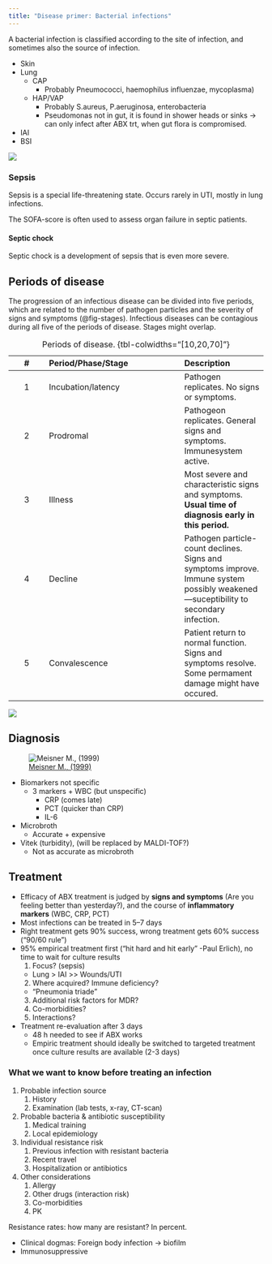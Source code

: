 ```yaml
---
title: "Disease primer: Bacterial infections"
---
```


A bacterial infection is classified according to the site of infection, and sometimes also the source of infection.

* Skin
* Lung
  * CAP
    * Probably Pneumococci, haemophilus influenzae, mycoplasma)
  * HAP/VAP
    * Probably S.aureus, P.aeruginosa, enterobacteria
    * Pseudomonas not in gut, it is found in shower heads or sinks -> can only infect after ABX trt, when gut flora is compromised.
* IAI
* BSI

![](images/overview-of-bacterial-infections.jpg){#fig-bacteria}

### Sepsis

Sepsis is a special life-threatening state.
Occurs rarely in UTI, mostly in lung infections.

The SOFA-score is often used to assess organ failure in septic patients.

#### Septic chock

Septic chock is a development of sepsis that is even more severe.

## Periods of disease

The progression of an infectious disease can be divided into five periods, which are related to the number of pathogen particles and the severity of signs and symptoms (@fig-stages).
Infectious diseases can be contagious during all five of the periods of disease.
Stages might overlap.

|   #   | Period/Phase/Stage | Description |
| :---: | :----------------- | :---------- |
|   1   | Incubation/latency | Pathogen replicates. No signs or symptoms. |
|   2   | Prodromal          | Pathogeon replicates. General signs and symptoms. Immunesystem active. |
|   3   | Illness            | Most severe and characteristic signs and symptoms. **Usual time of diagnosis early in this period.** |
|   4   | Decline            | Pathogen particle-count declines. Signs and symptoms improve. Immune system possibly weakened---suceptibility to secondary infection. |
|   5   | Convalescence      | Patient return to normal function. Signs and symptoms resolve. Some permament damage might have occured. |

: Periods of disease. {tbl-colwidths="[10,20,70]"}

![](images/infection-stages.jpg){#fig-stages}

## Diagnosis

![[Meisner M., (1999)](https://doi.org/10.1515/labm.1999.23.5.263)](images/abx-biomarkers.jpg){#fig-biomarkers}

* Biomarkers not specific
    * 3 markers + WBC (but unspecific)
        * CRP (comes late)
        * PCT (quicker than CRP)
        * IL-6
* Microbroth
    * Accurate + expensive
* Vitek (turbidity), (will be replaced by MALDI-TOF?)
    * Not as accurate as microbroth

## Treatment

* Efficacy of ABX treatment is judged by **signs and symptoms** (Are you feeling better than yesterday?), and the course of **inflammatory markers** (WBC, CRP, PCT)
* Most infections can be treated in 5–7 days
* Right treatment gets 90% success, wrong treatment gets 60% success ("90/60 rule")
* 95% empirical treatment first ("hit hard and hit early" -Paul Erlich), no time to wait for culture results
  1. Focus? (sepsis)
    * Lung > IAI >> Wounds/UTI
  2. Where acquired? Immune deficiency?
    * "Pneumonia triade"
  3. Additional risk factors for MDR?
  4. Co-morbidities?
  5. Interactions?
* Treatment re-evaluation after 3 days
    * 48 h needed to see if ABX works
    * Empiric treatment should ideally be switched to targeted treatment once culture results are available (2-3 days)

### What we want to know before treating an infection

1. Probable infection source
    1. History
    2. Examination (lab tests, x-ray, CT-scan)
2. Probable bacteria & antibiotic susceptibility
    1. Medical training
    2. Local epidemiology
3. Individual resistance risk
    1. Previous infection with resistant bacteria
    2. Recent travel
    3. Hospitalization or antibiotics
4. Other considerations
    1. Allergy
    2. Other drugs (interaction risk)
    3. Co-morbidities
    4. PK

Resistance rates: how many are resistant? In percent.

* Clinical dogmas: Foreign body infection -> biofilm
* Immunosuppressive
